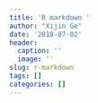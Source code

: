 ```yaml
---
title: 'R markdown '
author: "Xijin Ge"
date: '2018-07-02'
header:
  caption: ''
  image: ''
slug: r-markdown
tags: []
categories: []
---
```


